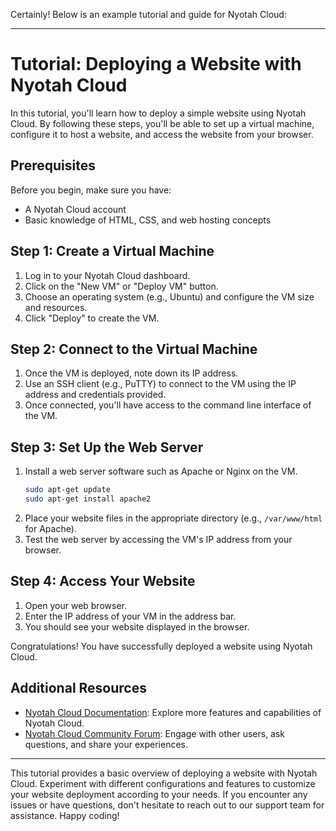 Certainly! Below is an example tutorial and guide for Nyotah Cloud:

---

# Tutorial: Deploying a Website with Nyotah Cloud

In this tutorial, you'll learn how to deploy a simple website using Nyotah Cloud. By following these steps, you'll be able to set up a virtual machine, configure it to host a website, and access the website from your browser.

## Prerequisites

Before you begin, make sure you have:

- A Nyotah Cloud account
- Basic knowledge of HTML, CSS, and web hosting concepts

## Step 1: Create a Virtual Machine

1. Log in to your Nyotah Cloud dashboard.
2. Click on the "New VM" or "Deploy VM" button.
3. Choose an operating system (e.g., Ubuntu) and configure the VM size and resources.
4. Click "Deploy" to create the VM.

## Step 2: Connect to the Virtual Machine

1. Once the VM is deployed, note down its IP address.
2. Use an SSH client (e.g., PuTTY) to connect to the VM using the IP address and credentials provided.
3. Once connected, you'll have access to the command line interface of the VM.

## Step 3: Set Up the Web Server

1. Install a web server software such as Apache or Nginx on the VM.
   ```bash
   sudo apt-get update
   sudo apt-get install apache2
   ```
2. Place your website files in the appropriate directory (e.g., `/var/www/html` for Apache).
3. Test the web server by accessing the VM's IP address from your browser.

## Step 4: Access Your Website

1. Open your web browser.
2. Enter the IP address of your VM in the address bar.
3. You should see your website displayed in the browser.

Congratulations! You have successfully deployed a website using Nyotah Cloud.

## Additional Resources

- [Nyotah Cloud Documentation](https://www.nyotahcloud.com/docs): Explore more features and capabilities of Nyotah Cloud.
- [Nyotah Cloud Community Forum](https://community.nyotahcloud.com): Engage with other users, ask questions, and share your experiences.

---

This tutorial provides a basic overview of deploying a website with Nyotah Cloud. Experiment with different configurations and features to customize your website deployment according to your needs. If you encounter any issues or have questions, don't hesitate to reach out to our support team for assistance. Happy coding!